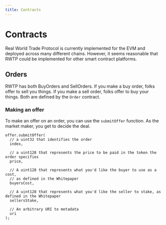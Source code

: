 ```yaml
---
title: Contracts
---
```


# Contracts

Real World Trade Protocol is currently implemented for the EVM and deployed across many different chains. However, it seems reasonable that RWTP could be implemented for other smart contract platforms.

## Orders

RWTP has both BuyOrders and SellOrders. If you make a buy order, folks offer to sell you things. If you make a sell order, folks offer to buy your things. Both are defined by the `Order` contract.

### Making an offer

To make an offer on an order, you can use the `submitOffer` function. As the market maker, you get to decide the deal.

```solidity
offer.submitOffer(
  // a uint32 that identifies the order
  index,

  // a uint128 that represents the price to be paid in the token the order specifies
  price,

  // A uint128 that represents what you'd like the buyer to use as a cost,
  // as defined in the Whitepaper
  buyersCost,

  // A uint128 that represents what you'd like the seller to stake, as defined in the Whitepaper
  sellersStake,

  // An arbitrary URI to metadata
  uri
);
```

